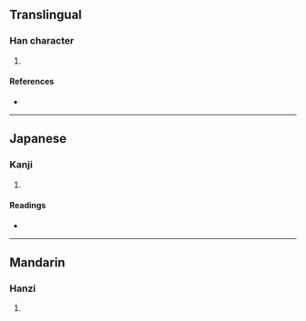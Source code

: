 {{also|畬}}
{{character info/new}}
==Translingual==

===Han character===
{{Han char|rn=102|rad=田|as=07|sn=12|four=|canj=WOMD|ids=⿰田余}}

# {{defn|Han|sort=田07}}

====References====
* {{Han ref|kx=0763.140|dkj=21861|dj=1173.020|hdz=42543.010|uh=756D|ud=30061}}

----

==Japanese==

===Kanji===
{{ja-kanji|grade=|rs=田07}}

# {{defn|lang=ja|sort=田07}}

====Readings====
* {{ja-readings|on=[[よ]] (yo)|kun=[[あらた]] (arata), [[やわらぐ]] (yawaragu), [[やきた]] (yakita)|nanori=}}

----

==Mandarin==

===Hanzi===
{{cmn-hanzi|pin=[[liǔ]] ([[liu3]]), [[yú]] ([[yu2]])|wg=liu<sup>3</sup>, yü<sup>2</sup>}}

# {{defn|lang=cmn|sort=田07}}